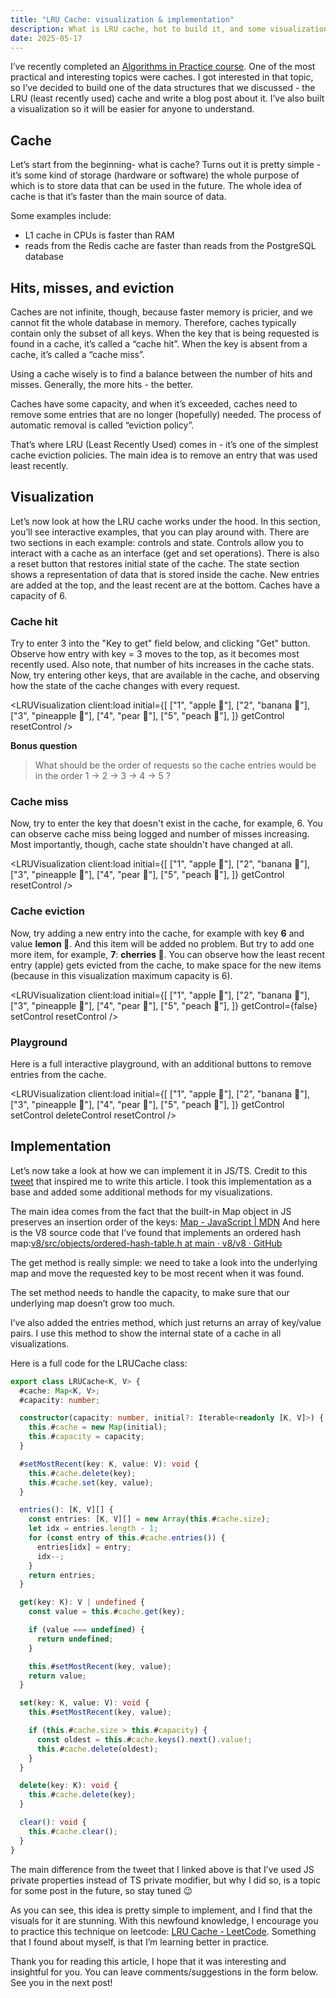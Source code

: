 ```yaml
---
title: "LRU Cache: visualization & implementation"
description: What is LRU cache, hot to build it, and some visualizations for better understanding
date: 2025-05-17
---
```



I’ve recently completed an [Algorithms in Practice course](https://www.csosvita.com/courses/algorithms-in-practice). One of the most practical and interesting topics were caches. I got interested in that topic, so I’ve decided to build one of the data structures that we discussed - the LRU (least recently used) cache and write a blog post about it. I’ve also built a visualization so it will be easier for anyone to understand.

## Cache

Let’s start from the beginning- what is cache? Turns out it is pretty simple - it’s some kind of storage (hardware or software) the whole purpose of which is to store data that can be used in the future. The whole idea of cache is that it’s faster than the main source of data.

Some examples include:

- L1 cache in CPUs is faster than RAM
- reads from the Redis cache are faster than reads from the PostgreSQL database

## Hits, misses, and eviction

Caches are not infinite, though, because faster memory is pricier, and we cannot fit the whole database in memory. Therefore, caches typically contain only the subset of all keys. When the key that is being requested is found in a cache, it’s called a “cache hit”. When the key is absent from a cache, it’s called a “cache miss”.

Using a cache wisely is to find a balance between the number of hits and misses. Generally, the more hits - the better.

Caches have some capacity, and when it’s exceeded, caches need to remove some entries that are no longer (hopefully) needed. The process of automatic removal is called “eviction policy”.

That’s where LRU (Least Recently Used) comes in - it’s one of the simplest cache eviction policies. The main idea is to remove an entry that was used least recently.

## Visualization

Let’s now look at how the LRU cache works under the hood. In this section, you’ll see interactive examples, that you can play around with. There are two sections in each example: controls and state. Controls allow you to interact with a cache as an interface (get and set operations). There is also a reset button that restores initial state of the cache. The state section shows a representation of data that is stored inside the cache. New entries are added at the top, and the least recent are at the bottom. Caches have a capacity of 6.

### Cache hit

Try to enter 3 into the "Key to get" field below, and clicking "Get" button. Observe how entry with key = 3 moves to the top, as it becomes most recently used. Also note, that number of hits increases in the cache stats. Now, try entering other keys, that are available in the cache, and observing how the state of the cache changes with every request.

<LRUVisualization
  client:load
  initial={[
    ["1", "apple 🍎"],
    ["2", "banana 🍌"],
    ["3", "pineapple 🍍"],
    ["4", "pear 🍐"],
    ["5", "peach 🍑"],
  ]}
  getControl
  resetControl
/>

**Bonus question**

> What should be the order of requests so the cache entries would be in the order 1 -> 2 -> 3 -> 4 -> 5 ?

### Cache miss

Now, try to enter the key that doesn't exist in the cache, for example, 6. You can observe cache miss being logged and number of misses increasing. Most importantly, though, cache state shouldn't have changed at all.

<LRUVisualization
  client:load
  initial={[
    ["1", "apple 🍎"],
    ["2", "banana 🍌"],
    ["3", "pineapple 🍍"],
    ["4", "pear 🍐"],
    ["5", "peach 🍑"],
  ]}
  getControl
  resetControl
/>

### Cache eviction

Now, try adding a new entry into the cache, for example with key **6** and value **lemon 🍋**. And this item will be added no problem. But try to add one more item, for example, **7**: **cherries 🍒**. You can observe how the least recent entry (apple) gets evicted from the cache, to make space for the new items (because in this visualization maximum capacity is 6).

<LRUVisualization
  client:load
  initial={[
    ["1", "apple 🍎"],
    ["2", "banana 🍌"],
    ["3", "pineapple 🍍"],
    ["4", "pear 🍐"],
    ["5", "peach 🍑"],
  ]}
  getControl={false}
  setControl
  resetControl
/>

### Playground

Here is a full interactive playground, with an additional buttons to remove entries from the cache.

<LRUVisualization
  client:load
  initial={[
    ["1", "apple 🍎"],
    ["2", "banana 🍌"],
    ["3", "pineapple 🍍"],
    ["4", "pear 🍐"],
    ["5", "peach 🍑"],
  ]}
  getControl
  setControl
  deleteControl
  resetControl
/>

## Implementation

Let’s now take a look at how we can implement it in JS/TS. Credit to this [tweet](https://x.com/dillon_mulroy/status/1920510178002186449) that inspired me to write this article. I took this implementation as a base and added some additional methods for my visualizations.

The main idea comes from the fact that the built-in Map object in JS preserves an insertion order of the keys: [Map - JavaScript | MDN](https://developer.mozilla.org/en-US/docs/Web/JavaScript/Reference/Global_Objects/Map#:~:text=The%20Map%20object%20holds%20key%2Dvalue%20pairs%20and%20remembers%20the%20original%20insertion%20order%20of%20the%20keys.)
And here is the V8 source code that I’ve found that implements an ordered hash map:[v8/src/objects/ordered-hash-table.h at main · v8/v8 · GitHub](https://github.com/v8/v8/blob/main/src/objects/ordered-hash-table.h)

The get method is really simple: we need to take a look into the underlying map and move the requested key to be most recent when it was found.

The set method needs to handle the capacity, to make sure that our underlying map doesn’t grow too much.

I’ve also added the entries method, which just returns an array of key/value pairs. I use this method to show the internal state of a cache in all visualizations.

Here is a full code for the LRUCache class:

```ts
export class LRUCache<K, V> {
  #cache: Map<K, V>;
  #capacity: number;

  constructor(capacity: number, initial?: Iterable<readonly [K, V]>) {
    this.#cache = new Map(initial);
    this.#capacity = capacity;
  }

  #setMostRecent(key: K, value: V): void {
    this.#cache.delete(key);
    this.#cache.set(key, value);
  }

  entries(): [K, V][] {
    const entries: [K, V][] = new Array(this.#cache.size);
    let idx = entries.length - 1;
    for (const entry of this.#cache.entries()) {
      entries[idx] = entry;
      idx--;
    }
    return entries;
  }

  get(key: K): V | undefined {
    const value = this.#cache.get(key);

    if (value === undefined) {
      return undefined;
    }

    this.#setMostRecent(key, value);
    return value;
  }

  set(key: K, value: V): void {
    this.#setMostRecent(key, value);

    if (this.#cache.size > this.#capacity) {
      const oldest = this.#cache.keys().next().value!;
      this.#cache.delete(oldest);
    }
  }

  delete(key: K): void {
    this.#cache.delete(key);
  }

  clear(): void {
    this.#cache.clear();
  }
}
```

The main difference from the tweet that I linked above is that I’ve used JS private properties instead of TS private modifier, but why I did so, is a topic for some post in the future, so stay tuned 😉

As you can see, this idea is pretty simple to implement, and I find that the visuals for it are stunning. With this newfound knowledge, I encourage you to practice this technique on leetcode: [LRU Cache - LeetCode](https://leetcode.com/problems/lru-cache/). Something that I found about myself, is that I’m learning better in practice.

Thank you for reading this article, I hope that it was interesting and insightful for you. You can leave comments/suggestions in the form below. See you in the next post!
